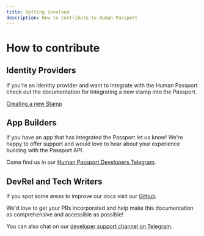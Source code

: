```yaml
---
title: Getting involved
description: How to contribute to Human Passport
---
```


# How to contribute

## Identity Providers

If you're an identity provider and want to integrate with the Human Passport check out the documentation for Integrating a new stamp into the Passport.

[Creating a new Stamp](/building-with-passport/stamps/create-a-stamp)


## App Builders

If you have an app that has integrated the Passport let us know! We're happy to offer support and would love to hear about your experience building with the Passport API.

Come find us in our [Human Passport Developers Telegram](https://t.me/+Mcp9RsRV7tVmYjZh).


## DevRel and Tech Writers

If you spot some areas to improve our docs visit our [Github](https://github.com/passportxyz/passport-docs).

We'd love to get your PRs incorporated and help make this documentation as comprehensive and accessible as possible!

You can also chat on our [developer support channel on Telegram](https://t.me/+Mcp9RsRV7tVmYjZh).